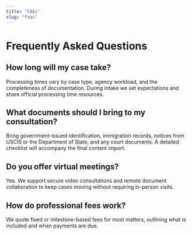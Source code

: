 ```yaml
---
title: "FAQs"
slug: "faqs"
---
```


# Frequently Asked Questions

## How long will my case take?

Processing times vary by case type, agency workload, and the completeness of documentation. During intake we set expectations and share official processing time resources.

## What documents should I bring to my consultation?

Bring government-issued identification, immigration records, notices from USCIS or the Department of State, and any court documents. A detailed checklist will accompany the final content import.

## Do you offer virtual meetings?

Yes. We support secure video consultations and remote document collaboration to keep cases moving without requiring in-person visits.

## How do professional fees work?

We quote fixed or milestone-based fees for most matters, outlining what is included and when payments are due.
